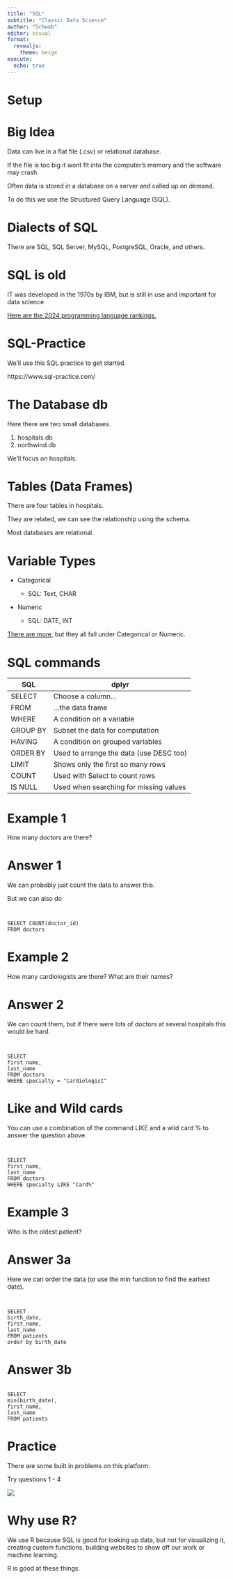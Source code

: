 ```yaml
---
title: "SQL"
subtitle: "Classic Data Science"
author: "Schwab"
editor: visual
format: 
  revealjs: 
    theme: beige
execute: 
  echo: true
---
```


# Setup

# Big Idea

Data can live in a flat file (.csv) or relational database.

If the file is too big it wont fit into the computer's memory and the software may crash.

Often data is stored in a database on a server and called up on demand.

To do this we use the Structured Query Language (SQL).

# Dialects of SQL

There are SQL, SQL Server, MySQL, PostgreSQL, Oracle, and others.

# SQL is old

IT was developed in the 1970s by IBM, but is still in use and important for data science

[Here are the 2024 programming language rankings.](https://spectrum.ieee.org/top-programming-languages-2024)

# SQL-Practice

We'll use this SQL practice to get started.

https://www.sql-practice.com/

# The Database db

Here there are two small databases.

1.  hospitals.db
2.  northwind.db

We'll focus on hospitals.

# Tables (Data Frames)

There are four tables in hospitals.

They are related, we can see the relationship using the schema.

Most databases are relational.

# Variable Types

-   Categorical

    -   SQL: Text, CHAR

-   Numeric

    -   SQL: DATE, INT

[There are more,](https://www.w3schools.com/sql/sql_datatypes.asp) but they all fall under Categorical or Numeric.

# SQL commands

| SQL      | dplyr                                   |
|----------|-----------------------------------------|
| SELECT   | Choose a column...                      |
| FROM     | ...the data frame                       |
| WHERE    | A condition on a variable               |
| GROUP BY | Subset the data for computation         |
| HAVING   | A condition on grouped variables        |
| ORDER BY | Used to arrange the data (use DESC too) |
| LIMIT    | Shows only the first so many rows       |
| COUNT    | Used with Select to count rows          |
| IS NULL  | Used when searching for missing values  |

# Example 1

How many doctors are there?

# Answer 1

We can probably just count the data to answer this.

But we can also do

```         


SELECT COUNT(doctor_id)
FROM doctors
```

# Example 2

How many cardiologists are there? What are their names?

# Answer 2

We can count them, but if there were lots of doctors at several hospitals this would be hard.

```         


SELECT 
first_name, 
last_name
FROM doctors
WHERE specialty = "Cardiologist"
```

# Like and Wild cards

You can use a combination of the command LIKE and a wild card % to answer the question above.

```         


SELECT 
first_name, 
last_name
FROM doctors
WHERE specialty LIKE "Card%"
```

# Example 3

Who is the oldest patient?

# Answer 3a

Here we can order the data (or use the min function to find the earliest date).

```         


SELECT 
birth_date, 
first_name, 
last_name
FROM patients
order by birth_date
```

# Answer 3b

```         

SELECT 
min(birth_date), 
first_name, 
last_name
FROM patients
```

# Practice

There are some built in problems on this platform.

Try questions 1 - 4

![](./images/Questions_1_4_SQL_0.png)

# Why use R?

We use R because SQL is good for looking up data, but not for visualizing it, creating custom functions, building websites to show off our work or machine learning.

R is good at these things.
